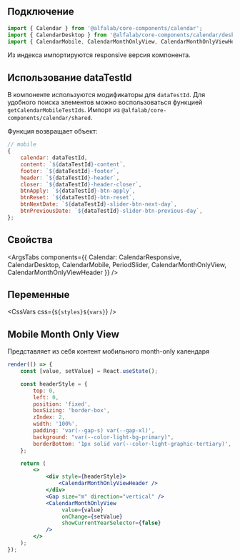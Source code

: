 
## Подключение

```jsx
import { Calendar } from '@alfalab/core-components/calendar';
import { CalendarDesktop } from '@alfalab/core-components/calendar/desktop';
import { CalendarMobile, CalendarMonthOnlyView, CalendarMonthOnlyViewHeader } from '@alfalab/core-components/calendar/mobile';
```

Из индекса импортируются responsive версия компонента.

## Использование dataTestId

В компоненте используются модификаторы для `dataTestId`.
Для удобного поиска элементов можно воспользоваться функцией `getCalendarMobileTestIds`.
Импорт из `@alfalab/core-components/calendar/shared`.

Функция возвращает объект:

```jsx
// mobile
{
    calendar: dataTestId,
    content: `${dataTestId}-content`,
    footer: `${dataTestId}-footer`,
    header: `${dataTestId}-header`,
    closer: `${dataTestId}-header-closer`,
    btnApply: `${dataTestId}-btn-apply`,
    btnReset: `${dataTestId}-btn-reset`,
    btnNextDate: `${dataTestId}-slider-btn-next-day`,
    btnPreviousDate: `${dataTestId}-slider-btn-previous-day`,
};
```

## Свойства

<ArgsTabs
    components={{
        Calendar: CalendarResponsive,
        CalendarDesktop,
        CalendarMobile,
        PeriodSlider,
        CalendarMonthOnlyView,
        CalendarMonthOnlyViewHeader
    }}
/>

## Переменные

<CssVars
    css={`
        ${styles}${vars}
    `}
/>

## Mobile Month Only View

Представляет из себя контент мобильного month-only календаря

```jsx live mobileOnly
render(() => {
    const [value, setValue] = React.useState();

    const headerStyle = {
        top: 0,
        left: 0,
        position: 'fixed',
        boxSizing: 'border-box',
        zIndex: 2,
        width: '100%',
        padding: 'var(--gap-s) var(--gap-xl)',
        background: "var(--color-light-bg-primary)",
        borderBottom: '1px solid var(--color-light-graphic-tertiary)',
    };

    return (
        <>
            <div style={headerStyle}>
                <CalendarMonthOnlyViewHeader />
            </div>
            <Gap size="m" direction="vertical" />
            <CalendarMonthOnlyView
                 value={value}
                 onChange={setValue}
                 showCurrentYearSelector={false}
            />
        </>
    );
});
```
